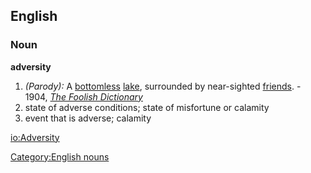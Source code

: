 ==English==
===Noun===
'''adversity'''
[[Category:English nouns]]
#''(Parody):'' A [[bottomless]] [[lake]], surrounded by near-sighted [[friends]]. - 1904, ''[[w:The Foolish Dictionary|The Foolish Dictionary]]''
#state of adverse conditions; state of misfortune or calamity
#event that is adverse; calamity

[[io:Adversity]]